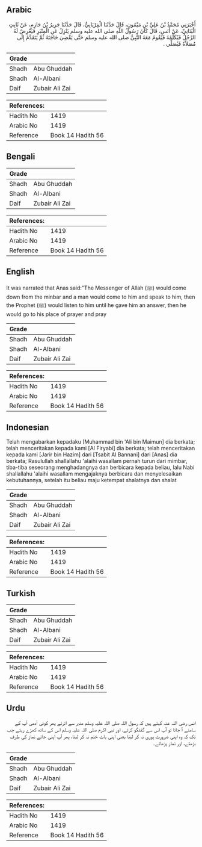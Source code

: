 ## Arabic


<div dir="rtl" lang="ar" style={{fontSize:'larger',backgroundColor:'#f8f9fa',padding:20}}>
أَخْبَرَنِي مُحَمَّدُ بْنُ عَلِيِّ بْنِ مَيْمُونٍ، قَالَ حَدَّثَنَا الْفِرْيَابِيُّ، قَالَ حَدَّثَنَا جَرِيرُ بْنُ حَازِمٍ، عَنْ ثَابِتٍ الْبُنَانِيِّ، عَنْ أَنَسٍ، قَالَ كَانَ رَسُولُ اللَّهِ صلى الله عليه وسلم يَنْزِلُ عَنِ الْمِنْبَرِ فَيَعْرِضُ لَهُ الرَّجُلُ فَيُكَلِّمُهُ فَيَقُومُ مَعَهُ النَّبِيُّ صلى الله عليه وسلم حَتَّى يَقْضِيَ حَاجَتَهُ ثُمَّ يَتَقَدَّمُ إِلَى مُصَلاَّهُ فَيُصَلِّي ‏.‏
</div>
<div style={{backgroundColor:'#f8f9fa',padding:20, marginBottom: 10}}><table> <thead> <tr> <th>Grade</th> <th></th> </tr> </thead> <tbody> <tr><td>Shadh</td><td>Abu Ghuddah</td></tr><tr><td>Shadh</td><td>Al-Albani</td></tr><tr><td>Daif</td><td>Zubair Ali Zai</td></tr></tbody></table><table> <thead> <tr> <th>References:</th> <th></th> </tr> </thead> <tbody><tr><td>Hadith No</td><td>1419</td></tr><tr><td>Arabic No</td><td>1419</td></tr><tr><td>Reference</td><td>Book 14 Hadith 56</td></tr></tbody></table></div>

## Bengali


<div dir="ltr" lang="bn" style={{fontSize:'larger',backgroundColor:'#f8f9fa',padding:20}}>

</div>
<div style={{backgroundColor:'#f8f9fa',padding:20, marginBottom: 10}}><table> <thead> <tr> <th>Grade</th> <th></th> </tr> </thead> <tbody> <tr><td>Shadh</td><td>Abu Ghuddah</td></tr><tr><td>Shadh</td><td>Al-Albani</td></tr><tr><td>Daif</td><td>Zubair Ali Zai</td></tr></tbody></table><table> <thead> <tr> <th>References:</th> <th></th> </tr> </thead> <tbody><tr><td>Hadith No</td><td>1419</td></tr><tr><td>Arabic No</td><td>1419</td></tr><tr><td>Reference</td><td>Book 14 Hadith 56</td></tr></tbody></table></div>

## English


<div dir="ltr" lang="en" style={{fontSize:'larger',backgroundColor:'#f8f9fa',padding:20}}>
It was narrated that Anas said:"The Messenger of Allah (ﷺ) would come down from the minbar and a man would come to him and speak to him, then the Prophet (ﷺ) would listen to him until he gave him an answer, then he would go to his place of prayer and pray
</div>
<div style={{backgroundColor:'#f8f9fa',padding:20, marginBottom: 10}}><table> <thead> <tr> <th>Grade</th> <th></th> </tr> </thead> <tbody> <tr><td>Shadh</td><td>Abu Ghuddah</td></tr><tr><td>Shadh</td><td>Al-Albani</td></tr><tr><td>Daif</td><td>Zubair Ali Zai</td></tr></tbody></table><table> <thead> <tr> <th>References:</th> <th></th> </tr> </thead> <tbody><tr><td>Hadith No</td><td>1419</td></tr><tr><td>Arabic No</td><td>1419</td></tr><tr><td>Reference</td><td>Book 14 Hadith 56</td></tr></tbody></table></div>

## Indonesian


<div dir="ltr" lang="id" style={{fontSize:'larger',backgroundColor:'#f8f9fa',padding:20}}>
Telah mengabarkan kepadaku [Muhammad bin 'Ali bin Maimun] dia berkata; telah menceritakan kepada kami [Al Firyabi] dia berkata; telah menceritakan kepada kami [Jarir bin Hazim] dari [Tsabit Al Bannani] dari [Anas] dia berkata; Rasulullah shallallahu 'alaihi wasallam pernah turun dari mimbar, tiba-tiba seseorang menghadangnya dan berbicara kepada beliau, lalu Nabi shallallahu 'alaihi wasallam mengajaknya berbicara dan menyelesaikan kebutuhannya, setelah itu beliau maju ketempat shalatnya dan shalat
</div>
<div style={{backgroundColor:'#f8f9fa',padding:20, marginBottom: 10}}><table> <thead> <tr> <th>Grade</th> <th></th> </tr> </thead> <tbody> <tr><td>Shadh</td><td>Abu Ghuddah</td></tr><tr><td>Shadh</td><td>Al-Albani</td></tr><tr><td>Daif</td><td>Zubair Ali Zai</td></tr></tbody></table><table> <thead> <tr> <th>References:</th> <th></th> </tr> </thead> <tbody><tr><td>Hadith No</td><td>1419</td></tr><tr><td>Arabic No</td><td>1419</td></tr><tr><td>Reference</td><td>Book 14 Hadith 56</td></tr></tbody></table></div>

## Turkish


<div dir="ltr" lang="tr" style={{fontSize:'larger',backgroundColor:'#f8f9fa',padding:20}}>

</div>
<div style={{backgroundColor:'#f8f9fa',padding:20, marginBottom: 10}}><table> <thead> <tr> <th>Grade</th> <th></th> </tr> </thead> <tbody> <tr><td>Shadh</td><td>Abu Ghuddah</td></tr><tr><td>Shadh</td><td>Al-Albani</td></tr><tr><td>Daif</td><td>Zubair Ali Zai</td></tr></tbody></table><table> <thead> <tr> <th>References:</th> <th></th> </tr> </thead> <tbody><tr><td>Hadith No</td><td>1419</td></tr><tr><td>Arabic No</td><td>1419</td></tr><tr><td>Reference</td><td>Book 14 Hadith 56</td></tr></tbody></table></div>

## Urdu


<div dir="rtl" lang="ur" style={{fontSize:'larger',backgroundColor:'#f8f9fa',padding:20}}>
انس رضی اللہ عنہ کہتے ہیں کہ رسول اللہ صلی اللہ علیہ وسلم منبر سے اترتے پھر کوئی آدمی آپ کے سامنے آ جاتا تو آپ اس سے گفتگو کرتے، اور نبی اکرم صلی اللہ علیہ وسلم اس کے ساتھ کھڑے رہتے جب تک کہ وہ اپنی ضرورت پوری نہ کر لیتا یعنی اپنی بات ختم نہ کر لیتا، پھر آپ اپنی جائے نماز کی طرف بڑھتے، اور نماز پڑھاتے۔
</div>
<div style={{backgroundColor:'#f8f9fa',padding:20, marginBottom: 10}}><table> <thead> <tr> <th>Grade</th> <th></th> </tr> </thead> <tbody> <tr><td>Shadh</td><td>Abu Ghuddah</td></tr><tr><td>Shadh</td><td>Al-Albani</td></tr><tr><td>Daif</td><td>Zubair Ali Zai</td></tr></tbody></table><table> <thead> <tr> <th>References:</th> <th></th> </tr> </thead> <tbody><tr><td>Hadith No</td><td>1419</td></tr><tr><td>Arabic No</td><td>1419</td></tr><tr><td>Reference</td><td>Book 14 Hadith 56</td></tr></tbody></table></div>